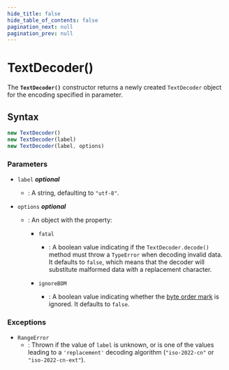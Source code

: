 ```yaml
---
hide_title: false
hide_table_of_contents: false
pagination_next: null
pagination_prev: null
---
```

# TextDecoder()

The **`TextDecoder()`** constructor returns a newly created `TextDecoder` object for the encoding specified in parameter.

## Syntax

```js
new TextDecoder()
new TextDecoder(label)
new TextDecoder(label, options)
```

### Parameters

- `label` _**optional**_
  - : A string, defaulting to `"utf-8"`.
- `options` _**optional**_

  - : An object with the property:

    - `fatal`
      - : A boolean value indicating if the `TextDecoder.decode()` method must throw a `TypeError` when decoding invalid data.
        It defaults to `false`, which means that the decoder will substitute malformed data with a replacement character.

    - `ignoreBOM`
      - : A boolean value indicating whether the [byte order mark](https://www.w3.org/International/questions/qa-byte-order-mark) is ignored.
        It defaults to `false`.

### Exceptions

- `RangeError`
  - : Thrown if the value of `label` is unknown, or is one of the values leading to a `'replacement'` decoding algorithm (`"iso-2022-cn"` or `"iso-2022-cn-ext"`).
